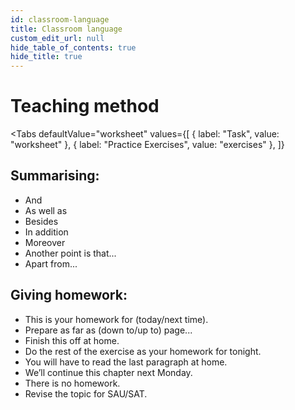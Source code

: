 ```yaml
---
id: classroom-language
title: Classroom language
custom_edit_url: null
hide_table_of_contents: true
hide_title: true
---
```



<Theme alkenes />

# Teaching method

<Tabs
  defaultValue="worksheet"
  values={[
    { label: "Task", value: "worksheet" },
    { label: "Practice Exercises", value: "exercises" },
  ]}
>

<TabItem value="worksheet">

## Summarising: <AudioButton url="/media/Summarizing.ddf12552.mp3" />

- And
- As well as
- Besides
- In addition
- Moreover
- Another point is that...
- Apart from...

## Giving homework: <AudioButton url="/media/Giving homework.b176a889.mp3" />

- This is your homework for (today/next time).
- Prepare as far as (down to/up to) page...
- Finish this off at home.
- Do the rest of the exercise as your homework for tonight.
- You will have to read the last paragraph at home.
- We’ll continue this chapter next Monday.
- There is no homework.
- Revise the topic for SAU/SAT.

</TabItem>

<TabItem value="exercises">
  <Frame src="https://learningapps.org/watch?v=p42orvbs321" height="380px" />
</TabItem>

</Tabs>
